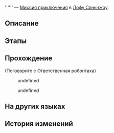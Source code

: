 {{Дополнить|Диалоги.}}
{{Миссия Инфобокс
|id              = 4340131
|Название        = 
|Изображение     = Миссия Освоения .png
|Тип             = Миссия приключения
|События         = 
|Глава           = 
|Условия         = Завершена [[Продолжение Освоения]] ''[[Перезвон жёлтого колокола, возвращение в гнездо]]''
|Персонажи       = Ответственная робоптаха; Первопроходец
|СтартЛокация    = [[Лофу Сяньчжоу]] — [[«Рассекатель небес»]]
|Локации         = «Рассекатель небес»
|Предыдущая      = 
|Следующая       = 
|Награды         = Конденсированный эфир*2; Кредиты*3 000
}}
'''''' — [[Миссия приключения]] в [[Лофу Сяньчжоу]].

==Описание==
{{Описание|<!--официальное описание из Перекрёстка судеб-->}}

==Этапы==


==Прохождение==
{{Дополнить}}


;(Поговорите с Ответственная робоптаха)
<!--Unknown TalkSentence: 502551611-->
:{{Диалог|Стрелка}} undefined
:{{Диалог|Стрелка}} undefined
<!--Unknown TalkSentence: 502551613-->
<!--Unknown TalkSentence: 502551616-->
{{Диалог Конец}}

==На других языках==
{{На других языках
|en   = 
|zhs  = 
|zht  = 
|ja   = 
|ko   = 
|es   = 
|fr   = 
|ru   = 
|th   = 
|vi   = 
|de   = 
|id   = 
|pt   = 
}}

==История изменений==
{{История изменений|2.7}}
